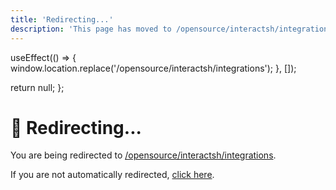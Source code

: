 ```yaml
---
title: 'Redirecting...'
description: 'This page has moved to /opensource/interactsh/integrations'
---
```



  useEffect(() => {
    window.location.replace('/opensource/interactsh/integrations');
  }, []);
  
  return null;
};

<RedirectComponent />

# 🔄 Redirecting...

You are being redirected to [/opensource/interactsh/integrations](/opensource/interactsh/integrations).

If you are not automatically redirected, [click here](/opensource/interactsh/integrations).

<script dangerouslySetInnerHTML={{
  __html: `
    setTimeout(function() {
      if (typeof window !== 'undefined') {
        window.location.href = '/opensource/interactsh/integrations';
      }
    }, 100);
  `
}} />